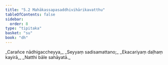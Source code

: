 ```yaml
---
title: "5.2 Mahākassapasaddhivihārikavatthu"
tableOfContents: false
sidebar:
  order: 8
type: "tipitaka"
basket: "su"
book: "dh"
---
```



<DynamicBreadcrumb />

<Division number="61" book="dh">

<Paragraph number="66" type="verses" book="dh">
_Carañce nādhigaccheyya,_  
_Seyyaṃ sadisamattano;_  
_Ekacariyaṃ daḷhaṃ kayirā,_  
_Natthi bāle sahāyatā._
</Paragraph>
</Division>